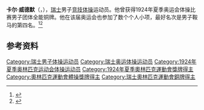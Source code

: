 {{NoteTA|G1=Sports}}
'''卡尔·威德默'''（{{lang-de|Carl Widmer}}，{{bd|1900年||？}}），[[瑞士|瑞士]]男子[[竞技体操|竞技体操]]运动员。他曾获得1924年夏季奥运会体操比赛男子团体全能铜牌。他在该届奥运会也参加了数个个人小项，最好名次是男子鞍马的第四名。<ref>{{Cite web|title=Carl WIDMER|url=https://www.olympic.org/carl-widmer|accessdate=2021-03-27|work=International Olympic Committee|archive-date=2020-08-11|archive-url=https://web.archive.org/web/20200811104941/https://www.olympic.org/carl-widmer|dead-url=no}}</ref><ref name=sref>{{cite Sports-Reference |url=https://www.sports-reference.com/olympics/athletes/wi/carl-widmer-1.html |archive-url=https://web.archive.org/web/20200418051838/https://www.sports-reference.com/olympics/athletes/wi/carl-widmer-1.html |name=Carl Widmer |archive-date=2020-04-18 |accessdate=2012-06-29 |title=存档副本 |dead-url=yes }}</ref>

== 参考资料 ==
{{reflist}}

{{Authority control}}
{{DEFAULTSORT:Widmer, Carl}}
[[Category:瑞士男子体操运动员|Category:瑞士男子体操运动员]]
[[Category:瑞士奥运体操运动员|Category:瑞士奥运体操运动员]]
[[Category:1924年夏季奥林匹克运动会体操运动员|Category:1924年夏季奥林匹克运动会体操运动员]]
[[Category:1924年夏季奧林匹克運動會獎牌得主|Category:1924年夏季奧林匹克運動會獎牌得主]]
[[Category:奧林匹克運動會體操獎牌得主|Category:奧林匹克運動會體操獎牌得主]]
[[Category:瑞士奧林匹克運動會銅牌得主|Category:瑞士奧林匹克運動會銅牌得主]]